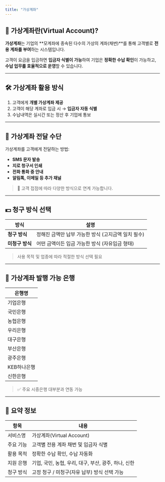 ```yaml
---
title: "가상계좌"
---
```


## 📘 가상계좌란(Virtual Account)?

**가상계좌**는 기업의 \*\*모계좌에 종속된 다수의 가상의 계좌(채번)\*\*를 통해 고객별로 **전용 계좌를 부여**하는 시스템입니다.

고객이 요금을 입금하면 **입금자 식별이 가능**하여 기업은 **정확한 수납 확인**이 가능하고, **수납 업무를 효율적으로 운영**할 수 있습니다.

---

## 🛠️ 가상계좌 활용 방식

1. 고객에게 **개별 가상계좌 제공**
2. 고객이 해당 계좌로 입금 시 → **입금자 자동 식별**
3. 수납내역은 실시간 또는 정산 후 기업에 통보

---

## 📡 가상계좌 전달 수단

가상계좌를 고객에게 전달하는 방법:

- **SMS 문자 발송**
- **지로 청구서 인쇄**
- **전화 통화 중 안내**
- **알림톡, 이메일 등 추가 채널**

> 📌 고객 접점에 따라 다양한 방식으로 연계 가능합니다.

---

## 💵 청구 방식 선택

| 방식         | 설명                             |
| ---------- | ------------------------------ |
| **청구 방식**  | 정해진 금액만 납부 가능한 방식 (고지금액 일치 필수) |
| **미청구 방식** | 어떤 금액이든 입금 가능한 방식 (자유입금 형태)    |

> 사용 목적 및 업종에 따라 적절한 방식 선택 필요

---

## 🏦 가상계좌 발행 가능 은행

| 은행명     |
| ------- |
| 기업은행    |
| 국민은행    |
| 농협은행    |
| 우리은행    |
| 대구은행    |
| 부산은행    |
| 광주은행    |
| KEB하나은행 |
| 신한은행    |

> ✅ 주요 시중은행 대부분과 연동 가능

---

## 📌 요약 정보

| 항목    | 내용                                 |
| ----- | ---------------------------------- |
| 서비스명  | 가상계좌(Virtual Account)              |
| 주요 기능 | 고객별 전용 계좌 채번 및 입금자 식별              |
| 활용 목적 | 정확한 수납 확인, 수납 자동화                  |
| 지원 은행 | 기업, 국민, 농협, 우리, 대구, 부산, 광주, 하나, 신한 |
| 청구 방식 | 고정 청구 / 미청구(자유 납부) 방식 선택 가능        |
